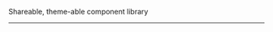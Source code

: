 

<Meta title="Docs/README" />

<Title>
  <LogoSvg />
  <strong>Chipset</strong>
  <SmartLink href="https://npmjs.com/@newhighsco/chipset" target="_blank">
    <Image
      src="https://img.shields.io/npm/v/@newhighsco/chipset.svg"
      alt="NPM version"
    />
  </SmartLink>
  <SmartLink href="https://github.com/newhighsco/chipset" target="_blank">
    <Image
      src="https://img.shields.io/github/stars/newhighsco/chipset?style=social"
      alt="Github"
    />
  </SmartLink>
</Title>

Shareable, theme-able component library

---

<p>
  <CreditLockup className="sb-unstyled" />
</p>
